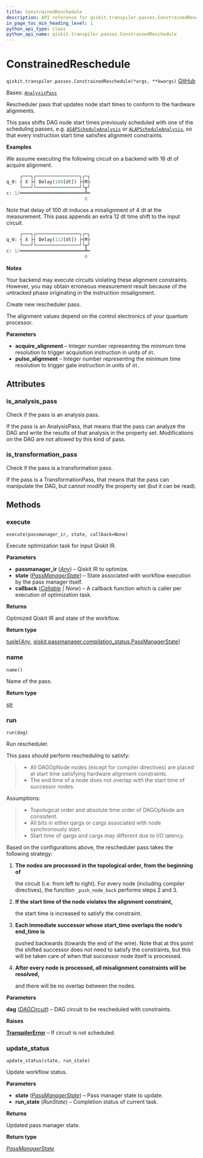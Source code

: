 ```yaml
---
title: ConstrainedReschedule
description: API reference for qiskit.transpiler.passes.ConstrainedReschedule
in_page_toc_min_heading_level: 1
python_api_type: class
python_api_name: qiskit.transpiler.passes.ConstrainedReschedule
---
```


# ConstrainedReschedule

<span id="qiskit.transpiler.passes.ConstrainedReschedule" />

`qiskit.transpiler.passes.ConstrainedReschedule(*args, **kwargs)` [GitHub](https://github.com/qiskit/qiskit/tree/stable/0.46/qiskit/transpiler/passes/scheduling/alignments/reschedule.py "view source code")

Bases: [`AnalysisPass`](qiskit.transpiler.AnalysisPass "qiskit.transpiler.basepasses.AnalysisPass")

Rescheduler pass that updates node start times to conform to the hardware alignments.

This pass shifts DAG node start times previously scheduled with one of the scheduling passes, e.g. [`ASAPScheduleAnalysis`](qiskit.transpiler.passes.ASAPScheduleAnalysis "qiskit.transpiler.passes.ASAPScheduleAnalysis") or [`ALAPScheduleAnalysis`](qiskit.transpiler.passes.ALAPScheduleAnalysis "qiskit.transpiler.passes.ALAPScheduleAnalysis"), so that every instruction start time satisfies alignment constraints.

**Examples**

We assume executing the following circuit on a backend with 16 dt of acquire alignment.

```python
     ┌───┐┌────────────────┐┌─┐
q_0: ┤ X ├┤ Delay(100[dt]) ├┤M├
     └───┘└────────────────┘└╥┘
c: 1/════════════════════════╩═
                             0
```

Note that delay of 100 dt induces a misalignment of 4 dt at the measurement. This pass appends an extra 12 dt time shift to the input circuit.

```python
     ┌───┐┌────────────────┐┌─┐
q_0: ┤ X ├┤ Delay(112[dt]) ├┤M├
     └───┘└────────────────┘└╥┘
c: 1/════════════════════════╩═
                             0
```

**Notes**

Your backend may execute circuits violating these alignment constraints. However, you may obtain erroneous measurement result because of the untracked phase originating in the instruction misalignment.

Create new rescheduler pass.

The alignment values depend on the control electronics of your quantum processor.

**Parameters**

*   **acquire\_alignment** – Integer number representing the minimum time resolution to trigger acquisition instruction in units of `dt`.
*   **pulse\_alignment** – Integer number representing the minimum time resolution to trigger gate instruction in units of `dt`.

## Attributes

<span id="qiskit.transpiler.passes.ConstrainedReschedule.is_analysis_pass" />

### is\_analysis\_pass

Check if the pass is an analysis pass.

If the pass is an AnalysisPass, that means that the pass can analyze the DAG and write the results of that analysis in the property set. Modifications on the DAG are not allowed by this kind of pass.

<span id="qiskit.transpiler.passes.ConstrainedReschedule.is_transformation_pass" />

### is\_transformation\_pass

Check if the pass is a transformation pass.

If the pass is a TransformationPass, that means that the pass can manipulate the DAG, but cannot modify the property set (but it can be read).

## Methods

### execute

<span id="qiskit.transpiler.passes.ConstrainedReschedule.execute" />

`execute(passmanager_ir, state, callback=None)`

Execute optimization task for input Qiskit IR.

**Parameters**

*   **passmanager\_ir** ([*Any*](https://docs.python.org/3/library/typing.html#typing.Any "(in Python v3.12)")) – Qiskit IR to optimize.
*   **state** ([*PassManagerState*](qiskit.passmanager.PassManagerState "qiskit.passmanager.compilation_status.PassManagerState")) – State associated with workflow execution by the pass manager itself.
*   **callback** ([*Callable*](https://docs.python.org/3/library/collections.abc.html#collections.abc.Callable "(in Python v3.12)") *| None*) – A callback function which is caller per execution of optimization task.

**Returns**

Optimized Qiskit IR and state of the workflow.

**Return type**

[tuple](https://docs.python.org/3/library/stdtypes.html#tuple "(in Python v3.12)")\[[*Any*](https://docs.python.org/3/library/typing.html#typing.Any "(in Python v3.12)"), [qiskit.passmanager.compilation\_status.PassManagerState](qiskit.passmanager.PassManagerState "qiskit.passmanager.compilation_status.PassManagerState")]

### name

<span id="qiskit.transpiler.passes.ConstrainedReschedule.name" />

`name()`

Name of the pass.

**Return type**

[str](https://docs.python.org/3/library/stdtypes.html#str "(in Python v3.12)")

### run

<span id="qiskit.transpiler.passes.ConstrainedReschedule.run" />

`run(dag)`

Run rescheduler.

This pass should perform rescheduling to satisfy:

> *   All DAGOpNode nodes (except for compiler directives) are placed at start time satisfying hardware alignment constraints.
> *   The end time of a node does not overlap with the start time of successor nodes.

Assumptions:

> *   Topological order and absolute time order of DAGOpNode are consistent.
> *   All bits in either qargs or cargs associated with node synchronously start.
> *   Start time of qargs and cargs may different due to I/O latency.

Based on the configurations above, the rescheduler pass takes the following strategy:

1.  **The nodes are processed in the topological order, from the beginning of**

    the circuit (i.e. from left to right). For every node (including compiler directives), the function `_push_node_back` performs steps 2 and 3.

2.  **If the start time of the node violates the alignment constraint,**

    the start time is increased to satisfy the constraint.

3.  **Each immediate successor whose start\_time overlaps the node’s end\_time is**

    pushed backwards (towards the end of the wire). Note that at this point the shifted successor does not need to satisfy the constraints, but this will be taken care of when that successor node itself is processed.

4.  **After every node is processed, all misalignment constraints will be resolved,**

    and there will be no overlap between the nodes.

**Parameters**

**dag** ([*DAGCircuit*](qiskit.dagcircuit.DAGCircuit "qiskit.dagcircuit.dagcircuit.DAGCircuit")) – DAG circuit to be rescheduled with constraints.

**Raises**

[**TranspilerError**](transpiler#qiskit.transpiler.TranspilerError "qiskit.transpiler.TranspilerError") – If circuit is not scheduled.

### update\_status

<span id="qiskit.transpiler.passes.ConstrainedReschedule.update_status" />

`update_status(state, run_state)`

Update workflow status.

**Parameters**

*   **state** ([*PassManagerState*](qiskit.passmanager.PassManagerState "qiskit.passmanager.compilation_status.PassManagerState")) – Pass manager state to update.
*   **run\_state** (*RunState*) – Completion status of current task.

**Returns**

Updated pass manager state.

**Return type**

[*PassManagerState*](qiskit.passmanager.PassManagerState "qiskit.passmanager.compilation_status.PassManagerState")

